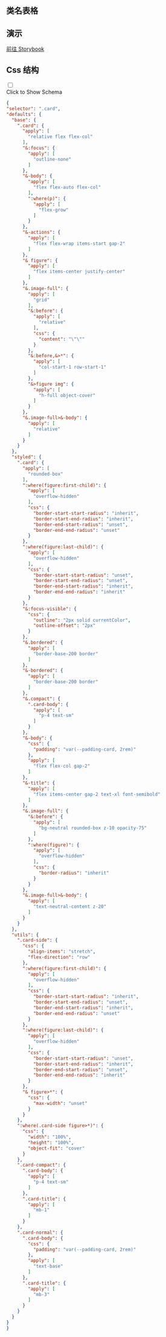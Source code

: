 

## 类名表格

<CssTable name="card" />



## 演示

[前往 Storybook](https://story.ui.icebreaker.top/?path=/docs/data-display-card--docs)

## Css 结构
<div className="collapse">
<input type="checkbox" /> 
<div class="collapse-title px-0">
<span class="btn">Click to Show Schema</span>
</div>
<div class="collapse-content"> 

```json
{
"selector": ".card",
"defaults": {
  "base": {
    ".card": {
      "apply": [
        "relative flex flex-col"
      ],
      "&:focus": {
        "apply": [
          "outline-none"
        ]
      },
      "&-body": {
        "apply": [
          "flex flex-auto flex-col"
        ],
        ":where(p)": {
          "apply": [
            "flex-grow"
          ]
        }
      },
      "&-actions": {
        "apply": [
          "flex flex-wrap items-start gap-2"
        ]
      },
      "& figure": {
        "apply": [
          "flex items-center justify-center"
        ]
      },
      "&.image-full": {
        "apply": [
          "grid"
        ],
        "&:before": {
          "apply": [
            "relative"
          ],
          "css": {
            "content": "\"\""
          }
        },
        "&:before,&>*": {
          "apply": [
            "col-start-1 row-start-1"
          ]
        },
        "&>figure img": {
          "apply": [
            "h-full object-cover"
          ]
        }
      },
      "&.image-full>&-body": {
        "apply": [
          "relative"
        ]
      }
    }
  },
  "styled": {
    ".card": {
      "apply": [
        "rounded-box"
      ],
      ":where(figure:first-child)": {
        "apply": [
          "overflow-hidden"
        ],
        "css": {
          "border-start-start-radius": "inherit",
          "border-start-end-radius": "inherit",
          "border-end-start-radius": "unset",
          "border-end-end-radius": "unset"
        }
      },
      ":where(figure:last-child)": {
        "apply": [
          "overflow-hidden"
        ],
        "css": {
          "border-start-start-radius": "unset",
          "border-start-end-radius": "unset",
          "border-end-start-radius": "inherit",
          "border-end-end-radius": "inherit"
        }
      },
      "&:focus-visible": {
        "css": {
          "outline": "2px solid currentColor",
          "outline-offset": "2px"
        }
      },
      "&.bordered": {
        "apply": [
          "border-base-200 border"
        ]
      },
      "&-bordered": {
        "apply": [
          "border-base-200 border"
        ]
      },
      "&.compact": {
        ".card-body": {
          "apply": [
            "p-4 text-sm"
          ]
        }
      },
      "&-body": {
        "css": {
          "padding": "var(--padding-card, 2rem)"
        },
        "apply": [
          "flex flex-col gap-2"
        ]
      },
      "&-title": {
        "apply": [
          "flex items-center gap-2 text-xl font-semibold"
        ]
      },
      "&.image-full": {
        "&:before": {
          "apply": [
            "bg-neutral rounded-box z-10 opacity-75"
          ]
        },
        ":where(figure)": {
          "apply": [
            "overflow-hidden"
          ],
          "css": {
            "border-radius": "inherit"
          }
        }
      },
      "&.image-full>&-body": {
        "apply": [
          "text-neutral-content z-20"
        ]
      }
    }
  },
  "utils": {
    ".card-side": {
      "css": {
        "align-items": "stretch",
        "flex-direction": "row"
      },
      ":where(figure:first-child)": {
        "apply": [
          "overflow-hidden"
        ],
        "css": {
          "border-start-start-radius": "inherit",
          "border-start-end-radius": "unset",
          "border-end-start-radius": "inherit",
          "border-end-end-radius": "unset"
        }
      },
      ":where(figure:last-child)": {
        "apply": [
          "overflow-hidden"
        ],
        "css": {
          "border-start-start-radius": "unset",
          "border-start-end-radius": "inherit",
          "border-end-start-radius": "unset",
          "border-end-end-radius": "inherit"
        }
      },
      "& figure>*": {
        "css": {
          "max-width": "unset"
        }
      }
    },
    ":where(.card-side figure>*)": {
      "css": {
        "width": "100%",
        "height": "100%",
        "object-fit": "cover"
      }
    },
    ".card-compact": {
      ".card-body": {
        "apply": [
          "p-4 text-sm"
        ]
      },
      ".card-title": {
        "apply": [
          "mb-1"
        ]
      }
    },
    ".card-normal": {
      ".card-body": {
        "css": {
          "padding": "var(--padding-card, 2rem)"
        },
        "apply": [
          "text-base"
        ]
      },
      ".card-title": {
        "apply": [
          "mb-3"
        ]
      }
    }
  }
}
}
```

</div>
</div>